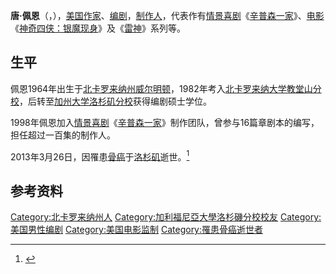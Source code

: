 
{{Infobox writer
| 图像     = DonPayneJuly08.jpg
| 图像大小 = 
| 图像说明 = 2008年唐·佩恩在[[圣地亚哥国际动漫展|圣地亚哥国际动漫展]]
| 原文名称 = 
| 日文假名 = 
| 罗马拼音 = 
| 姓名     = 唐·佩恩
| 字       = 
| 号       = 
| 笔名     = 
| 原名     = 
| 出生     = {{Birth date|1964|05|05}}
| 出生地点 = [[美国|美国]][[北卡罗来纳州|北卡罗来纳州]][[威尔明顿_(北卡罗来纳州)|威尔明顿]]
| 逝世     = {{death date and age|2013|03|26|1964|05|05}}
| 逝世地点 = 美国[[加利福尼亚州|加利福尼亚州]][[洛杉矶|洛杉矶]]
| 居处     = 
| 职业     = [[作家|作家]]、[[编剧|编剧]]、[[制作人|制作人]]
| 国籍     = {{USA}}
| 种族     = 
| 公民权   = 
| 教育程度 = [[大学|大学]]
| 母校     = [[加州大学洛杉矶分校|加州大学洛杉矶分校]]
| 创作时期 = 
| 体裁     = 
| 主题     = 
| 文学运动 = 
| 代表作   = 《[[辛普森一家|辛普森一家]]》
| 配偶     =  
| 伴侣     = 
| 子女     = 
| 亲属     = 
| 受影响于 = 
| 施影响于 =
| 奖项     = 
| 官方网   =  
| 签名     =  
}}
'''唐·佩恩'''（{{lang-en|'''Don Payne'''}}，{{bd|1964年|5月5日|2013年|3月26日|catIdx=Payne佩恩}}），[[美国|美国]][[作家|作家]]、[[编剧|编剧]]，[[制作人|制作人]]，代表作有[[情景喜剧|情景喜剧]]《[[辛普森一家|辛普森一家]]》、[[电影|电影]]《[[神奇四侠：银魔现身|神奇四侠：银魔现身]]》及《[[雷神_(电影)|雷神]]》系列等。

== 生平 ==
佩恩1964年出生于[[北卡罗来纳州|北卡罗来纳州]][[威尔明顿_(北卡罗来纳州)|威尔明顿]]，1982年考入[[北卡罗来纳大学教堂山分校|北卡罗来纳大学教堂山分校]]，后转至[[加州大学洛杉矶分校|加州大学洛杉矶分校]]获得编剧硕士学位。

1998年佩恩加入[[情景喜剧|情景喜剧]]《[[辛普森一家|辛普森一家]]》制作团队，曾参与16篇章剧本的编写，担任超过一百集的制作人。

2013年3月26日，因罹患[[骨癌|骨癌]]于[[洛杉矶|洛杉矶]]逝世。<ref>{{cite news |author= |url=http://gb.cri.cn/27224/2013/03/28/108s4067560.htm |title=《雷神》《辛普森一家》编剧唐·佩恩26日去世 终年48岁 |work=[[中国国际广播电台|中国国际广播电台]] |language=中文 |date=2013-03-28 |accessdate=2013-03-28 |archive-date=2016-03-04 |archive-url=https://web.archive.org/web/20160304121207/http://gb.cri.cn/27224/2013/03/28/108s4067560.htm |dead-url=no }}</ref>

== 参考资料 ==
{{reflist}}

{{Authority control}}
{{DEFAULTSORT:Payne佩恩}}

[[Category:北卡罗来纳州人|Category:北卡罗来纳州人]]
[[Category:加利福尼亞大學洛杉磯分校校友|Category:加利福尼亞大學洛杉磯分校校友]]
[[Category:美国男性编剧|Category:美国男性编剧]]
[[Category:美国电影监制|Category:美国电影监制]]
[[Category:罹患骨癌逝世者|Category:罹患骨癌逝世者]]